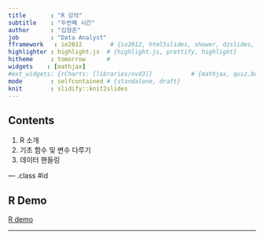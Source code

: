 ```yaml
---
title       : "R 강의"
subtitle    : "두번째 시간"
author      : "김형준"
job         : "Data Analyst"
fframework   : io2012        # {io2012, html5slides, shower, dzslides, ...}
highlighter : highlight.js  # {highlight.js, prettify, highlight}
hitheme     : tomorrow      # 
widgets    : [mathjax]
#ext_widgets: {rCharts: [libraries/nvd3]}           # {mathjax, quiz,bootstra}
mode        : selfcontained # {standalone, draft}
knit        : slidify::knit2slides
---
```


## Contents

1. R 소개  
2. 기초 함수 및 변수 다루기  
3. 데이터 핸들링  

--- .class #id

## R Demo

[R demo](https://github.com/soeque1/r_slide/blob/master/R.pdf)

---